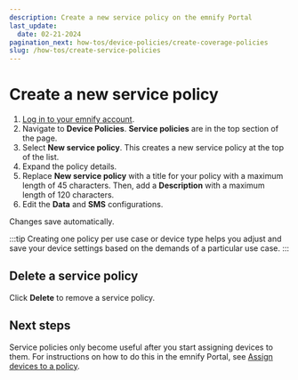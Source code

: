 ```yaml
---
description: Create a new service policy on the emnify Portal
last_update:
  date: 02-21-2024
pagination_next: how-tos/device-policies/create-coverage-policies
slug: /how-tos/create-service-policies
---
```


# Create a new service policy


1. [Log in to your emnify account](https://portal.emnify.com/sign).
1. Navigate to **Device Policies**.
  **Service policies** are in the top section of the page.
1. Select **New service policy**.
  This creates a new service policy at the top of the list.
1. Expand the policy details.
1. Replace **New service policy** with a title for your policy with a maximum length of 45 characters.
  Then, add a **Description** with a maximum length of 120 characters. 
1. Edit the **Data** and **SMS** configurations.

Changes save automatically.

:::tip
Creating one policy per use case or device type helps you adjust and save your device settings based on the demands of a particular use case.
:::

## Delete a service policy

Click <Delete className="inline-icon" alt="" /> **Delete** to remove a service policy.

## Next steps

Service policies only become useful after you start assigning devices to them.
For instructions on how to do this in the emnify Portal, see [Assign devices to a policy](/how-tos/assign-devices-to-policies).
